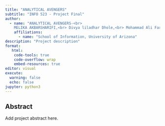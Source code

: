 ```yaml
---
title: "ANALYTICAL AVENGERS"
subtitle: "INFO 523 - Project Final"
author: 
  - name: "ANALYTICAL AVENGERS-<br>
    MELIKA AKBARSHARIFI,<br> Divya liladhar Dhole,<br> Mohammad Ali Farmani,<br> H M Abdul Fattah,<br> Gabriel Gedaliah Geffen,<br> Tanya George<br>, Sunday Usman "
    affiliations:
      - name: "School of Information, University of Arizona"
description: "Project description"
format:
   html:
    code-tools: true
    code-overflow: wrap
    embed-resources: true
editor: visual
execute:
  warning: false
  echo: false
jupyter: python3
---
```


## Abstract

Add project abstract here.
